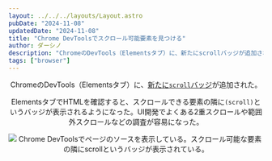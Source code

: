 ```yaml
---
layout: ../../../layouts/Layout.astro
pubDate: "2024-11-08"
updatedDate: "2024-11-08"
title: "Chrome DevToolsでスクロール可能要素を見つける"
author: ダーシノ
description: "ChromeのDevTools（Elementsタブ）に、新たにscrollバッジが追加された。ElementsタブでHTMLを確認すると、スクロールできる要素の隣に(scroll)というバッジが表示されるようになった。UI開発でよくある2重スクロールや範囲外スクロールなどの調査が容易になった。"
tags: ["browser"]
---
```



<Header {...frontmatter} />

ChromeのDevTools（Elementsタブ）に、[新たに`scroll`バッジ](https://developer.chrome.com/blog/swe-devtools-scroll-badge)が追加された。

ElementsタブでHTMLを確認すると、スクロールできる要素の隣に`(scroll)`というバッジが表示されるようになった。UI開発でよくある2重スクロールや範囲外スクロールなどの調査が容易になった。

![Chrome DevToolsでページのソースを表示している。スクロール可能な要素の隣にscrollというバッジが表示されている。](./scroll-badge.png)
